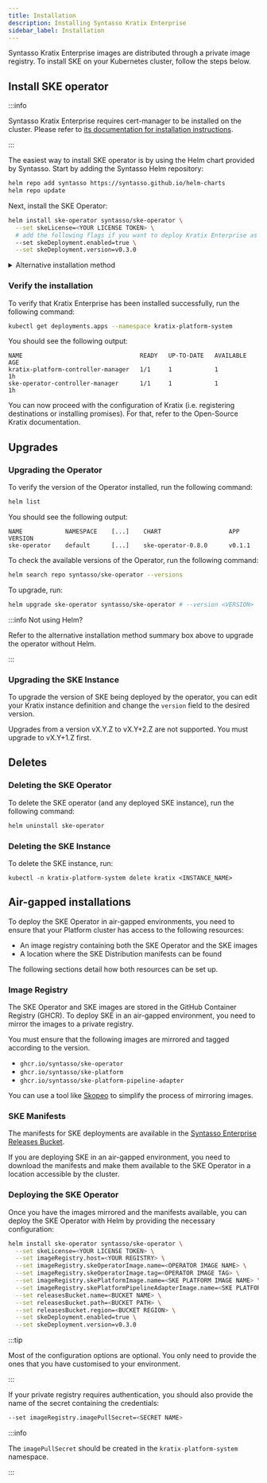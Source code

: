 ```yaml
---
title: Installation
description: Installing Syntasso Kratix Enterprise
sidebar_label: Installation
---
```


Syntasso Kratix Enterprise images are distributed through a private image registry. To
install SKE on your Kubernetes cluster, follow the steps below.

## Install SKE operator

:::info

Syntasso Kratix Enterprise requires cert-manager to be installed on the cluster. Please
refer to [its documentation for installation instructions](https://cert-manager.io/).

:::

The easiest way to install SKE operator is by using the Helm chart provided by
Syntasso. Start by adding the Syntasso Helm repository:

```bash
helm repo add syntasso https://syntasso.github.io/helm-charts
helm repo update
```

Next, install the SKE Operator:

```bash
helm install ske-operator syntasso/ske-operator \
  --set skeLicense=<YOUR LICENSE TOKEN> \
  # add the following flags if you want to deploy Kratix Enterprise as well
  --set skeDeployment.enabled=true \
  --set skeDeployment.version=v0.3.0
```

<details>
<summary>Alternative installation method</summary>

If you prefer not to use Helm, you can install the SKE operator by applying the
manifests directly.

First, create the namespace where the SKE operator will be installed:

```bash
kubectl create namespace kratix-platform-system
```

Then, create a secret with your license token:

```
kubectl create secret docker-registry syntasso-registry \
  --namespace=kratix-platform-system \
  --docker-server=ghcr.io \
  --docker-username=syntasso-pkg \
  --docker-password=<YOUR TOKEN>
```

The manifests are available in the [Syntasso Releases
Page](http://syntasso-enterprise-releases.s3-website.eu-west-2.amazonaws.com/#ske/ske-operator).
Find the latest release and apply it with `kubectl`:

```bash
kubectl apply -f http://s3.eu-west-2.amazonaws.com/syntasso-enterprise-releases/ske/ske-operator/v0.1.2/ske-operator-distribution.yaml
```

With the Operator in place, you can now install Kratix Enterprise by creating a
'Kratix' instance. Below is an example 'Kratix' instance definition:

```yaml
apiVersion: platform.syntasso.io/v1alpha1
kind: Kratix
metadata:
  name: kratix-example
spec:
  releasesBucket:
    name: # name of the bucket containing Kratix Enterprise releases; optional
    region: # region of the bucket; optional
    path: # subpath within the bucket; optional
  version: v0.3.0 # version of Kratix Enterprise to install; default to the latest release found in release bucket
```

You can save the 'Kratix' instance definition to a local file and apply with kubectl.
SKE operator will then install Kratix Enterprise and its necessary configurations.

By default, when `spec.releasesBucket` is not set, SKE operator will use the Syntasso Enterprise releases bucket.
Note that 'Kratix' is a cluster scoped and singleton resource.

Only one instance of Kratix can be installed in a cluster.

</details>

### Verify the installation

To verify that Kratix Enterprise has been installed successfully, run the following command:

```bash
kubectl get deployments.apps --namespace kratix-platform-system
```

You should see the following output:

```shell-session
NAME                                 READY   UP-TO-DATE   AVAILABLE   AGE
kratix-platform-controller-manager   1/1     1            1           1h
ske-operator-controller-manager      1/1     1            1           1h
```

You can now proceed with the configuration of Kratix (i.e. registering destinations or
installing promises). For that, refer to the Open-Source Kratix documentation.

## Upgrades

### Upgrading the Operator

To verify the version of the Operator installed, run the following command:

```bash
helm list
```

You should see the following output:

```shell-session
NAME            NAMESPACE    [...]    CHART                   APP VERSION
ske-operator    default      [...]    ske-operator-0.8.0      v0.1.1
```

To check the available versions of the Operator, run the following command:

```bash
helm search repo syntasso/ske-operator --versions
```

To upgrade, run:

```bash
helm upgrade ske-operator syntasso/ske-operator # --version <VERSION>
```

:::info Not using Helm?

Refer to the alternative installation method summary box above to upgrade the operator without Helm.

:::

### Upgrading the SKE Instance

To upgrade the version of SKE being deployed by the operator, you can edit your
Kratix instance definition and change the `version` field to the desired
version.

Upgrades from a version vX.Y.Z to vX.Y+2.Z are not supported. You must upgrade to
vX.Y+1.Z first.

## Deletes

### Deleting the SKE Operator

To delete the SKE operator (and any deployed SKE instance), run the following command:

```bash
helm uninstall ske-operator
```

### Deleting the SKE Instance

To delete the SKE instance, run:

```
kubectl -n kratix-platform-system delete kratix <INSTANCE_NAME>
```

## Air-gapped installations

To deploy the SKE Operator in air-gapped environments, you need to ensure that
your Platform cluster has access to the following resources:

- An image registry containing both the SKE Operator and the SKE images
- A location where the SKE Distribution manifests can be found

The following sections detail how both resources can be set up.

### Image Registry

The SKE Operator and SKE images are stored in the GitHub Container Registry (GHCR). To
deploy SKE in an air-gapped environment, you need to mirror the images to a private
registry.

You must ensure that the following images are mirrored and tagged according to
the version.

- `ghcr.io/syntasso/ske-operator`
- `ghcr.io/syntasso/ske-platform`
- `ghcr.io/syntasso/ske-platform-pipeline-adapter`

You can use a tool like [Skopeo](https://github.com/containers/skopeo) to simplify the
process of mirroring images.

### SKE Manifests

The manifests for SKE deployments are available in the [Syntasso Enterprise
Releases
Bucket](http://syntasso-enterprise-releases.s3-website.eu-west-2.amazonaws.com/).

If you are deploying SKE in an air-gapped environment, you need to download the
manifests and make them available to the SKE Operator in a location accessible by
the cluster.

### Deploying the SKE Operator

Once you have the images mirrored and the manifests available, you can deploy the SKE
Operator with Helm by providing the necessary configuration:

```bash
helm install ske-operator syntasso/ske-operator \
  --set skeLicense=<YOUR LICENSE TOKEN> \
  --set imageRegistry.host=<YOUR REGISTRY> \
  --set imageRegistry.skeOperatorImage.name=<OPERATOR IMAGE NAME> \
  --set imageRegistry.skeOperatorImage.tag=<OPERATOR IMAGE TAG> \
  --set imageRegistry.skePlatformImage.name=<SKE PLATFORM IMAGE NAME> \
  --set imageRegistry.skePlatformPipelineAdapterImage.name=<SKE PLATFORM PIPELINE ADAPTER IMAGE NAME> \
  --set releasesBucket.name=<BUCKET NAME> \
  --set releasesBucket.path=<BUCKET PATH> \
  --set releasesBucket.region=<BUCKET REGION> \
  --set skeDeployment.enabled=true \
  --set skeDeployment.version=v0.3.0
```

:::tip

Most of the configuration options are optional. You only need to provide the
ones that you have customised to your environment.

:::

If your private registry requires authentication, you should also provide the
name of the secret containing the credentials:

```bash
--set imageRegistry.imagePullSecret=<SECRET NAME>
```

:::info

The `imagePullSecret` should be created in the `kratix-platform-system`
namespace.

:::

